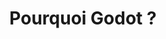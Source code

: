 ---
title: Pourquoi Godot ?
description: Pourquoi avons-nous choisi le moteur de jeu Godot pour `Castle Of Demise` ?
template: doc
---